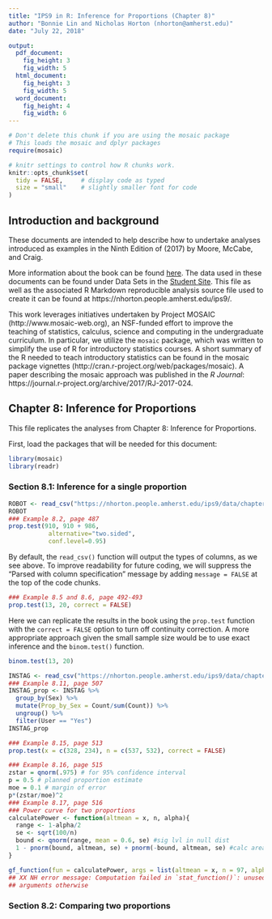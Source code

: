 ```yaml
---
title: "IPS9 in R: Inference for Proportions (Chapter 8)"
author: "Bonnie Lin and Nicholas Horton (nhorton@amherst.edu)"
date: "July 22, 2018"

output: 
  pdf_document:
    fig_height: 3
    fig_width: 5
  html_document:
    fig_height: 3
    fig_width: 5
  word_document:
    fig_height: 4
    fig_width: 6
---
```



```r
# Don't delete this chunk if you are using the mosaic package
# This loads the mosaic and dplyr packages
require(mosaic)
```

```r
# knitr settings to control how R chunks work.
knitr::opts_chunk$set(
  tidy = FALSE,     # display code as typed
  size = "small"    # slightly smaller font for code
)
```

## Introduction and background 

These documents are intended to help describe how to undertake analyses introduced 
as examples in the Ninth Edition of \emph{Introduction to the Practice of Statistics} (2017) by Moore, McCabe, and Craig.

More information about the book can be found [here](https://macmillanlearning.com/Catalog/product/introductiontothepracticeofstatistics-ninthedition-moore).
The data used in these documents can be found under Data Sets in the [Student Site](https://www.macmillanlearning.com/catalog/studentresources/ips9e?_ga=2.29224888.526668012.1531487989-1209447309.1529940008#). This
file as well as the associated R Markdown reproducible analysis source file used to create it can be found at https://nhorton.people.amherst.edu/ips9/.

This work leverages initiatives undertaken by Project MOSAIC (http://www.mosaic-web.org), an NSF-funded effort to improve the teaching of statistics, calculus, science and computing in the undergraduate curriculum. In particular, we utilize the `mosaic` package, which was written to simplify the use of R for introductory statistics courses. A short summary of the R needed to teach introductory statistics can be found in the mosaic package vignettes (http://cran.r-project.org/web/packages/mosaic).  A paper describing the mosaic approach was published in the *R Journal*: https://journal.r-project.org/archive/2017/RJ-2017-024.
  
## Chapter 8: Inference for Proportions

This file replicates the analyses from Chapter 8: Inference for Proportions.

First, load the packages that will be needed for this document: 

```r
library(mosaic)
library(readr)
```

### Section 8.1: Inference for a single proportion 
```r
ROBOT <- read_csv("https://nhorton.people.amherst.edu/ips9/data/chapter08/EG08-01ROBOT.csv")
ROBOT
### Example 8.2, page 487
prop.test(910, 910 + 986, 
           alternative="two.sided",
           conf.level=0.95)
```

By default, the `read_csv()` function will output the types of columns, as we see above. 
To improve readability for future coding, we will suppress the "Parsed with column 
specification" message by adding `message = FALSE` at the top of the code chunks.

```r
### Example 8.5 and 8.6, page 492-493
prop.test(13, 20, correct = FALSE)
```

Here we can replicate the results in the book using the `prop.test` function with the `correct = FALSE` option to turn off continuity correction.  A more appropriate approach given the small sample size would be to use exact inference and the `binom.test()` function.


```r
binom.test(13, 20)
```

```r
INSTAG <- read_csv("https://nhorton.people.amherst.edu/ips9/data/chapter08/EG08-11INSTAG.csv")
### Example 8.11, page 507
INSTAG_prop <- INSTAG %>%
  group_by(Sex) %>%
  mutate(Prop_by_Sex = Count/sum(Count)) %>%
  ungroup() %>%
  filter(User == "Yes")
INSTAG_prop
```

```r
### Example 8.15, page 513
prop.test(x = c(328, 234), n = c(537, 532), correct = FALSE)
```

```r
### Example 8.16, page 515
zstar = qnorm(.975) # for 95% confidence interval
p = 0.5 # planned proportion estimate
moe = 0.1 # margin of error
p*(zstar/moe)^2 
### Example 8.17, page 516
### Power curve for two proportions
calculatePower <- function(altmean = x, n, alpha){
  range <- 1-alpha/2
  se <- sqrt(100/n)
  bound <- qnorm(range, mean = 0.6, se) #sig lvl in null dist
  1 - pnorm(bound, altmean, se) + pnorm(-bound, altmean, se) #calc area past sig lvl
} 

gf_function(fun = calculatePower, args = list(altmean = x, n = 97, alpha = 0.05), xlim = c(0.3, 0.9))
## XX NH error message: Computation failed in `stat_function()`: unused argument (x_trans); not sure how to specify the
## arguments otherwise
```

### Section 8.2: Comparing two proportions
